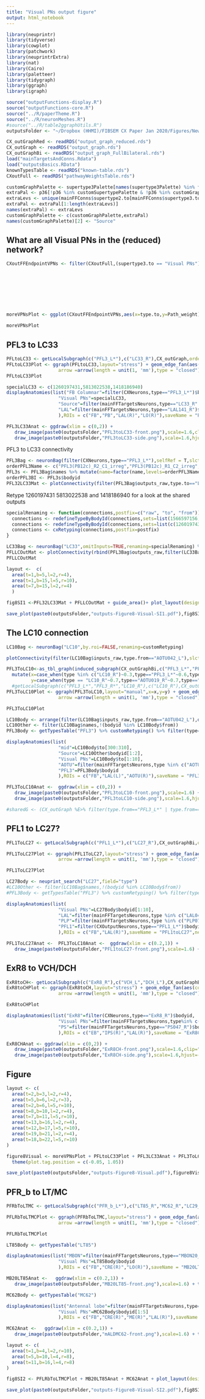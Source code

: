 ```yaml
---
title: "Visual PNs output figure"
output: html_notebook
---
```


```r
library(neuprintr)
library(tidyverse)
library(cowplot)
library(patchwork)
library(neuprintrExtra)
library(nat)
library(Cairo)
library(paletteer)
library(tidygraph)
library(ggraph)
library(igraph)
```

```r
source("outputFunctions-display.R")
source("outputFunctions-core.R")
source("../R/paperTheme.R")
source("../R/neuronMeshes.R")
#source("../R/table2ggraphUtils.R")
outputsFolder <- "~/Dropbox (HHMI)/FIBSEM CX Paper Jan 2020/Figures/NewOutputs/figure8-VisualPNs/"
```

```r
CX_outGraphRed <- readRDS("output_graph_reduced.rds")
CX_outGraph <- readRDS("output_graph.rds")
CX_outGraphBi <- readRDS("output_graph_FullBilateral.rds")
load("mainTargetsAndConns.Rdata")
load("outputsBasics.RData")
knownTypesTable <- readRDS("known-table.rds")
CXoutFull <- readRDS("pathwayWeightsTable.rds")
```

```r
customGraphPalette <- supertype3Palette[names(supertype3Palette) %in% filter(mainFFConns, Path_weight>0.005)$supertype3.to]
extraPal <- p36[!p36 %in% customSupertypePalette & !p36 %in% customGraphPalette]
extraLevs <- unique(mainFFConns$supertype2.to[mainFFConns$supertype3.to=="Terra incognita"])
extraPal <- extraPal[1:length(extraLevs)]
names(extraPal) <- extraLevs
customGraphPalette <- c(customGraphPalette,extraPal)
names(customGraphPalette)[2] <- "Source"
```


## What are all Visual PNs in the (reduced) network?

```r

CXoutFFEndpointVPNs <- filter(CXoutFull,(supertype3.to == "Visual PNs") & fullCXwr>0.0005) %>% mutate(supertype.to=knownTypesTable$supertype[match(type.to,knownTypesTable$type)],
                                                                                                                         supertype.from=CXOutputNeurons$supertype[match(databaseType.from,CXOutputNeurons$databaseType)],
                                                                                                                         customSupertype = case_when(supertype.from %in% c("PFL") ~ databaseType.from,
                                                                                                                                                     grepl("ExR8",supertype.from) ~ as.character(supertype.from),
                                                                                                                                                     type.from %in% c("PFR_b_L*") ~ databaseType.from,
                                                                                                                                                     TRUE ~ "Other")
                                                                                                                                                    
                                                                                                                         )

moreVPNsPlot <- ggplot(CXoutFFEndpointVPNs,aes(x=type.to,y=Path_weight)) + geom_col(aes(fill=customSupertype))+ scale_fill_manual(name="Source type",values=c(customSupertypePalette,"Other"="grey90"))+theme_paper() +  theme(axis.text.x = element_text(angle=90,hjust = 1,vjust=0.5)) + ylab("Total pathway weight") + xlab("Descending neuron")  + theme(strip.text.x = element_text(angle=60),strip.background = element_rect(fill="grey90"))

moreVPNsPlot
```

## PFL3 to LC33

```r
PFLtoLC33 <- getLocalSubgraph(c("PFL3_L*"),c("LC33_R"),CX_outGraph,order=1) 
PFLtoLC33Plot <- ggraph(PFLtoLC33,layout="stress") + geom_edge_fan(aes(color=supertype2.from,width=weightRelative),end_cap = circle(3, "mm"),linejoin = "mitre",linemitre=3,
                   arrow =arrow(length = unit(1, 'mm'),type = "closed")) + geom_node_point(aes(color=supertype2),size=4)+geom_node_text(aes(label=type),size = 6*mm2pt)+theme_paper_map()+scale_color_manual(values=c(customGraphPalette,"PFL"=supertype3Palette[["FB Columnar"]],"ExR"=supertype3Palette[["ExR"]],"LC"=supertype3Palette[["Visual PNs"]]))+ scale_edge_color_manual(values=c(customGraphPalette,"PFL"=supertype3Palette[["FB Columnar"]],"LC"=supertype3Palette[["Visual PNs"]])) + scale_edge_width(range=c(0.2,3),limits=c(0.001,NA),name="Relative weight") + guides(color="none",edge_color="none") + theme(legend.position=c(0.8,0.8)) + coord_cartesian(clip="off")
PFLtoLC33Plot
```

```r
specialLC33 <- c(1260197431,5813022538,1418186940)
displayAnatomies(list("FB Columnar"=filter(CXNeurons,type=="PFL3_L*")$bodyid,
                   "Visual PNs"=specialLC33,
                   "Source"=filter(mainFFTargetsNeurons,type=="LC33_R" & !bodyid %in% specialLC33)$bodyid,
                   "LAL"=filter(mainFFTargetsNeurons,type=="LAL141_R")$bodyid
                   ),ROIs = c("FB","PB","LAL(R)","LO(R)"),saveName = "PFL3toLC33",neuronPalette = supertype3Palette)
```

```r
PFL3LC33Anat <- ggdraw(xlim = c(0,2)) + 
   draw_image(paste0(outputsFolder,"PFL3toLC33-front.png"),scale=1.6,clip="on") + 
   draw_image(paste0(outputsFolder,"PFL3toLC33-side.png"),scale=1.6,hjust=-1,clip="on") + theme_paper_map()
```

PFL3 to LC33 connectivity
```r
PFL3Bag <- neuronBag(filter(CXNeurons,type=="PFL3_L*"),selfRef = T,slctROI=outsideRegions,omitInputs = T,renaming = cxRetyping) %>% combineRois(outsideRegions,"Outside")
orderPFL3Name <- c("PFL3(PB12c)_R2_C1_irreg","PFL3(PB12c)_R1_C2_irreg","PFL3(PB12c)_L1_C3","PFL3(PB12c)_L2_C4","PFL3(PB12c)_L3_C5","PFL3(PB12c)_L4_C6","PFL3(PB12c)_L5_C7","PFL3(PB12c)_L6_C8","PFL3(PB12c)_L7_C9")
PFL3s <- PFL3Bag$names %>% mutate(name=factor(name,levels=orderPFL3Name)) %>% arrange(name)
orderPFL3BI <- PFL3s$bodyid
PFL32LC33Mat <- plotConnectivity(filter(PFL3Bag$outputs_raw,type.to=="LC33_R"),grouping="neuron",orderIn = orderPFL3BI,xaxis="outputs",replacementLabels = "name") + xlab("Post synaptic") + ylab("Pre synaptic")
```
Retype 1260197431 5813022538 and 1418186940 for a look at the shared outputs
```r

specialRenaming <- function(connections,postfix=c("raw", "to", "from")){
  connections <- redefineTypeByBodyId(connections,sets=list(1566597156,1655997973),nameModifiers=c("_1_R","_2_R"),postfix=postfix,redefinePartners=T)
  connections <- redefineTypeByBodyId(connections,sets=list(c(1260197431,5813022538,1418186940)),nameModifiers=c("_b_R"),postfix=postfix,redefinePartners=T)
  connections <- cxRetyping(connections,postfix=postfix)
}

LC33Bag <- neuronBag("LC33",omitInputs=TRUE,renaming=specialRenaming) %>% combineRois(outsideRegions,"Outside")
PFLLCOutMat <- plotConnectivity(rbind(PFL3Bag$outputs_raw,filter(LC33Bag$outputs_raw,type.from=="LC33_b_R")),facetInputs="type.from",facetOutputs="supertype2.to",grouping="neuron",replacementLabels = "name") + xlab("Pre synaptic") + ylab("Post synaptic")+ theme(strip.text.y = element_text(angle=0),strip.text.x=element_text(angle=45),axis.text.x = element_blank(),axis.text.y=element_blank())
PFLLCOutMat
```
```r
layout <-  c(
  area(t=1,b=5,l=2,r=4),
  area(t=1,b=15,l=5,r=10),
  area(t=7,b=15,l=2,r=4)
  )

fig8SI1 <-PFL32LC33Mat + PFLLCOutMat + guide_area()+ plot_layout(design=layout,guides = "collect") + plot_annotation(title="Ouputs figure 8 SI1: PFL3 and LC33 convergences",theme=theme(title=element_text(size=12,face="bold")),tag_levels = "A")
```

```r
save_plot(paste0(outputsFolder,"outputs-Figure8-Visual-SI1.pdf"),fig8SI1,nrow=3,ncol=3,base_height = 11/3,base_width = 8.5/3,device=cairo_pdf)
```


## The LC10 connection

```r
LC10Bag <- neuronBag("LC10",by.roi=FALSE,renaming=customRetyping)
```

```r
plotConnectivity(filter(LC10Bag$inputs_raw,type.from=="AOTU042_L"),slctROI = "All brain",grouping="neuron",xaxis="outputs",theme=theme_paper_map())
```

```r

PFL3ToLC10<-as_tbl_graph(induced_subgraph(CX_outGraphBi,c("PFL3_L*","PFL3_R*","LC10_R","AOTU042_L","AOTU019_R"))) %N>% 
  mutate(x=case_when(type %in% c("LC10_R")~0.3,type=="PFL3_L*"~0.6,type %in% c("AOTU042_L","AOTU019_R") ~1,type=="PFL3_R*"~1.4),
         y=case_when(type == "LC10_R"~0.7,type=="AOTU019_R"~0.7,type=="AOTU042_L"~0.3,type %in%c("PFL3_L*","PFL3_R*") ~1))
  #getLocalSubgraph(c("PFL3_L*","PFL3_R*","LC10_R"),c("LC10_R"),CX_outGraphBi,order=1) 
PFL3ToLC10Plot <- ggraph(PFL3ToLC10,layout="manual",x=x,y=y) + geom_edge_fan(aes(color=supertype2.from,width=weightRelative),end_cap = circle(3, "mm"),linejoin = "mitre",linemitre=3,
                   arrow =arrow(length = unit(1, 'mm'),type = "closed")) + geom_node_point(aes(color=supertype2),size=4)+geom_node_text(aes(label=type),size = 6*mm2pt)+theme_paper_map()+scale_color_manual(values=c(customGraphPalette,"PFL"=supertype3Palette[["FB Columnar"]],"ExR"=supertype3Palette[["ExR"]],"LC"=supertype3Palette[["Visual PNs"]]))+ scale_edge_color_manual(values=c(customGraphPalette,"PFL"=supertype3Palette[["FB Columnar"]],"LC"=supertype3Palette[["Visual PNs"]])) + scale_edge_width(range=c(0.2,3),limits=c(0.001,NA),name="Relative weight") + guides(color="none",edge_color="none") + geom_vline(xintercept = 1,lty=2,color="grey50") + theme(legend.position = c(0.8,0.2)) + coord_cartesian(clip="off")

PFL3ToLC10Plot
```

```r
LC10Body <- arrange(filter(LC10Bag$inputs_raw,type.from=="AOTU042_L"),desc(weightRelative))
LC10Other <- filter(LC10Bag$names,!(bodyid %in% LC10Body$from))
PFL3Body <- getTypesTable("PFL3") %>% customRetyping() %>% filter(type=="PFL3_R*")

displayAnatomies(list(
                   "mid"=LC10Body$to[300:310],
                   "Source"=LC10Other$bodyid[1:2],
                   "Visual PNs"=LC10Body$to[1:10],
                   "AOTU"=filter(mainFFTargetsNeurons,type %in% c("AOTU042_L"))$bodyid,
                   "PFL3"=PFL3Body$bodyid
                   ),ROIs = c("FB","LAL(L)","AOTU(R)"),saveName = "PFL3toLC10",neuronPalette = c(customGraphPalette,customSupertypePalette,"mid"="#ff33cc"))
```

```r
PFL3ToLC10Anat <-  ggdraw(xlim = c(0,2)) + 
   draw_image(paste0(outputsFolder,"PFL3toLC10-front.png"),scale=1.6) + 
   draw_image(paste0(outputsFolder,"PFL3toLC10-side.png"),scale=1.6,hjust=-1,clip="on") + theme_paper_map()
```

```r
#sharedG <- (CX_outGraph %E>% filter(type.from=="PFL3_L*" | type.from=="LC10_R")) %N>% filter(type %in% .E()$type.from | type %in% .E()$type.to)
```

## PFL1 to LC27?
```r
PFL1ToLC27 <- getLocalSubgraph(c("PFL1_L*"),c("LC27_R"),CX_outGraphBi,order=2) 

PFL1ToLC27Plot <- ggraph(PFL1ToLC27,layout="stress") + geom_edge_fan(aes(color=supertype2.from,width=weightRelative),end_cap = circle(3, "mm"),linejoin = "mitre",linemitre=3,
                   arrow =arrow(length = unit(1, 'mm'),type = "closed")) + geom_node_point(aes(color=supertype2),size=4)+geom_node_text(aes(label=type),size = 6*mm2pt)+theme_paper_map()+scale_color_manual(values=c(customGraphPalette,"PFL"=supertype3Palette[["FB Columnar"]],"ExR"=supertype3Palette[["ExR"]],"LC"=supertype3Palette[["Visual PNs"]]))+ scale_edge_color_manual(values=c(customGraphPalette,"PFL"=supertype3Palette[["FB Columnar"]],"LC"=supertype3Palette[["Visual PNs"]])) + scale_edge_width(range=c(0.2,3),limits=c(0.001,NA),name="Relative weight") + guides(color="none",edge_color="none")+coord_flip(clip="off")+scale_x_continuous(trans="reverse") + theme(legend.position = c(0.8,0.2))

PFL1ToLC27Plot

```
```r
LC27Body <- neuprint_search("LC27",field="type")
#LC10Other <- filter(LC10Bag$names,!(bodyid %in% LC10Body$from))
#PFL3Body <- getTypesTable("PFL3") %>% customRetyping() %>% filter(type=="PFL3_R*")

displayAnatomies(list(
                   "Visual PNs"=LC27Body$bodyid[1:10],
                   "LAL"=filter(mainFFTargetsNeurons,type %in% c("LAL047_R"))$bodyid,
                   "PLP"=filter(mainFFTargetsNeurons,type %in% c("PLP077_L"))$bodyid,
                   "PFL1"=filter(CXOutputNeurons,type=="PFL1_L*")$bodyid
                   ),ROIs = c("FB","LAL(R)"),saveName = "PFL1toLC27",neuronPalette = c(customGraphPalette,customSupertypePalette,"mid"="#ff33cc"))
```
```r
PFL1ToLC27Anat <-  PFL3ToLC10Anat <-  ggdraw(xlim = c(0.2,1)) + 
   draw_image(paste0(outputsFolder,"PFL1toLC27-front.png"),scale=1.6) + theme_paper_map() 
```



## ExR8 to VCH/DCH

```r
ExR8toCH<- getLocalSubgraph(c("ExR8_R"),c("VCH_L","DCH_L"),CX_outGraphBi,order=1) 
ExR8toCHPlot <- ggraph(ExR8toCH,layout="stress") + geom_edge_fan(aes(color=supertype2.from,width=weightRelative),end_cap = circle(3, "mm"),linejoin = "mitre",linemitre=3,
                   arrow =arrow(length = unit(1, 'mm'),type = "closed")) + geom_node_point(aes(color=supertype2),size=4)+geom_node_text(aes(label=type),size = 6*mm2pt)+theme_paper_map()+scale_color_manual(values=c(customGraphPalette,"PFL"=supertype3Palette[["FB Columnar"]],"ExR"=supertype3Palette[["ExR"]],"VCH"=supertype3Palette[["Visual PNs"]],"DCH"=supertype3Palette[["Visual PNs"]]))+ scale_edge_color_manual(values=c(customGraphPalette,"PFL"=supertype3Palette[["FB Columnar"]],"VCH"=supertype3Palette[["Visual PNs"]],"ExR"=supertype3Palette[["ExR"]],"DCH"=supertype3Palette[["Visual PNs"]])) + scale_edge_width(range=c(0.2,3),limits=c(0.001,NA),name="Relative weight") + guides(color="none",edge_color="none")+scale_y_continuous(trans="reverse") + theme(legend.position = c(0.8,0.2))+coord_cartesian(cli="off")

ExR8toCHPlot
```
```r
displayAnatomies(list("ExR8"=filter(CXNeurons,type=="ExR8_R")$bodyid,
                   "Visual PNs"=filter(mainFFTargetsNeurons,type%in% c("DCH_L","VCH_L"))$bodyid,
                   "PS"=filter(mainFFTargetsNeurons,type=="PS047_R")$bodyid
                   ),ROIs = c("EB","IPS(R)","LAL(R)"),saveName = "ExR8CH",neuronPalette = c(customGraphPalette,customSupertypePalette))
```

```r
ExR8CHAnat <- ggdraw(xlim = c(0,2)) + 
   draw_image(paste0(outputsFolder,"ExR8CH-front.png"),scale=1.6,clip="on") + 
   draw_image(paste0(outputsFolder,"ExR8CH-side.png"),scale=1.6,hjust=-1,clip="on") + theme_paper_map()
```

## Figure
```r
layout <- c(
  area(t=2,b=3,l=2,r=4),
  area(t=5,b=6,l=2,r=3),
  area(t=2,b=6,l=5,r=10),
  area(t=8,b=10,l=2,r=4),
  area(t=7,b=11,l=5,r=10),
  area(t=13,b=16,l=2,r=4),
  area(t=12,b=17,l=5,r=10),
  area(t=19,b=21,l=2,r=4),
  area(t=18,b=22,l=5,r=10)
)

figure8Visual <- moreVPNsPlot + PFLtoLC33Plot + PFL3LC33Anat + PFL3ToLC10Plot + PFL3ToLC10Anat + ExR8toCHPlot + ExR8CHAnat + PFL1ToLC27Plot + PFL1ToLC27Anat + plot_layout(design = layout)+plot_annotation(tag_levels = "A",title="Outputs figure 8: connections to visual projection neurons",theme=theme(title = element_text(size=10,face="bold"))) & 
  theme(plot.tag.position = c(-0.05, 1.05))

```

```r
save_plot(paste0(outputsFolder,"outputs-Figure8-Visual.pdf"),figure8Visual,nrow=3,ncol=3,base_height = 11/3,base_width = 8.5/3,device=cairo_pdf)
```


## PFR_b to LT/MC
```r
PFRbToLTMC <- getLocalSubgraph(c("PFR_b_L*"),c("LT85_R","MC62_R","LC29_R"),CX_outGraphBi,order=2) 

PFLRbToLTMCPlot <- ggraph(PFRbToLTMC,layout="stress") + geom_edge_fan(aes(color=supertype2.from,width=weightRelative),end_cap = circle(3, "mm"),linejoin = "mitre",linemitre=3,
                   arrow =arrow(length = unit(1, 'mm'),type = "closed")) + geom_node_point(aes(color=supertype2),size=4)+geom_node_text(aes(label=type),size = 6*mm2pt)+theme_paper_map()+scale_color_manual(values=c(customGraphPalette,"LC"=supertype3Palette[["Visual PNs"]],"PFR"=supertype3Palette[["FB Columnar"]],"LT"=supertype3Palette[["Visual PNs"]],"MC"=supertype3Palette[["Visual PNs"]],"ALD"=supertype3Palette[["Antennal lobe"]]))+ scale_edge_color_manual(values=c(customGraphPalette,"LC"=supertype3Palette[["Visual PNs"]],"PFR"=supertype3Palette[["FB Columnar"]],"LT"=supertype3Palette[["Visual PNs"]],"MC"=supertype3Palette[["Visual PNs"]],"ALD"=supertype3Palette[["Antennal lobe"]])) + scale_edge_width(range=c(0.2,3),limits=c(0.001,NA),name="Relative weight") + guides(color="none",edge_color="none")#+coord_flip()+scale_x_continuous(trans="reverse")

PFLRbToLTMCPlot

```
```r
LT85Body <- getTypesTable("LT85")

displayAnatomies(list("MBON"=filter(mainFFTargetsNeurons,type=="MBON20_R")$bodyid,
                   "Visual PNs"=LT85Body$bodyid
                   ),ROIs = c("FB","CRE(R)","LO(R)"),saveName = "MB20LT85",neuronPalette = c(customGraphPalette,customSupertypePalette))
```

```r
MB20LT85Anat <-   ggdraw(xlim = c(0.2,1)) + 
   draw_image(paste0(outputsFolder,"MB20LT85-front.png"),scale=1.6) + theme_paper_map() 
```

```r
MC62Body <- getTypesTable("MC62")

displayAnatomies(list("Antennal lobe"=filter(mainFFTargetsNeurons,type=="mALD1_L")$bodyid,
                   "Visual PNs"=MC62Body$bodyid[1:5]
                   ),ROIs = c("FB","CRE(R)","ME(R)","LAL(R)"),saveName = "mALDMC62",neuronPalette = c(customGraphPalette,customSupertypePalette))
```

```r
MC62Anat <-   ggdraw(xlim = c(0.2,1)) + 
   draw_image(paste0(outputsFolder,"mALDMC62-front.png"),scale=1.6) + theme_paper_map() 
```

```r
layout <- c(
  area(t=1,b=4,l=2,r=10),
  area(t=5,b=10,l=4,r=8),
  area(t=11,b=16,l=4,r=8)
)

fig8SI2 <- PFLRbToLTMCPlot + MB20LT85Anat + MC62Anat + plot_layout(design=layout)+plot_annotation(title= "Outputs figure 8 SI2: PFRb to Visual PNs",tag_levels = "A",theme=theme(title=element_text(size=12,face="bold"))) 
```

```r
save_plot(paste0(outputsFolder,"outputs-Figure8-Visual-SI2.pdf"),fig8SI2,nrow=3,ncol=3,base_height = 11/3,base_width = 8.5/3,device=cairo_pdf)
```
